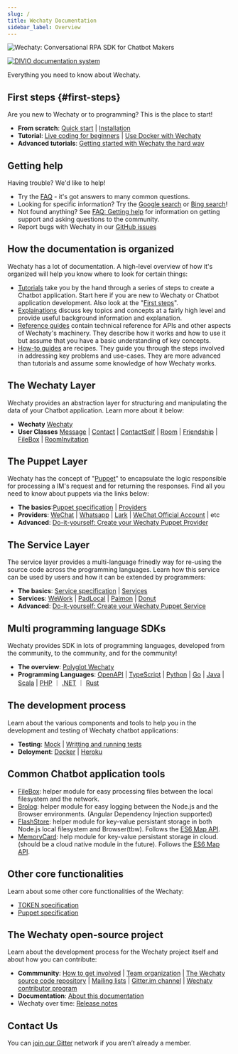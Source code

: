 ```yaml
---
slug: /
title: Wechaty Documentation
sidebar_label: Overview
---
```


![Wechaty: Conversational RPA SDK for Chatbot Makers](/img/wechaty-logo.svg)

[![DIVIO documentation system](https://img.shields.io/badge/DIVIO-Documentation%20System-blue)](https://documentation.divio.com/)

Everything you need to know about Wechaty.

## First steps {#first-steps}

Are you new to Wechaty or to programming? This is the place to start!

- **From scratch**: [Quick start](getting-started/quick-start.mdx) | [Installation](howto/install.md)
- **Tutorial**: [Live coding for beginners](tutorials/video-tutorial.md) | [Use Docker with Wechaty](tutorials/docker.md)
- **Advanced tutorials**: [Getting started with Wechaty the hard way](getting-started/hard-way.mdx)

## Getting help

Having trouble? We'd like to help!

- Try the [FAQ](explainations/faq.md) - it's got answers to many common questions.
- Looking for specific information? Try the [Google search](https://www.google.com/search?q=site%3Awechaty.js.org) or [Bing search](https://www.bing.com/search?q=site%3Awechaty.js.org)!
- Not found anything? See [FAQ: Getting help](explainations/faq.md) for information on getting support and asking questions to the community.
- Report bugs with Wechaty in our [GitHub issues](https://github.com/wechaty/wechaty/issues/)

## How the documentation is organized

Wechaty has a lot of documentation. A high-level overview of how it's organized will help you know where to look for certain things:

- [Tutorials](tutorials/overview.md) take you by the hand through a series of steps to create a Chatbot application. Start here if you are new to Wechaty or Chatbot application development. Also look at the "[First steps](#first-steps)".
- [Explainations](explainations/overview.mdx) discuss key topics and concepts at a fairly high level and provide useful background information and explanation.
- [Reference guides](references/overview.mdx) contain technical reference for APIs and other aspects of Wechaty's machinery. They describe how it works and how to use it but assume that you have a basic understanding of key concepts.
- [How-to guides](howto/overview.mdx) are recipes. They guide you through the steps involved in addressing key problems and use-cases. They are more advanced than tutorials and assume some knowledge of how Wechaty works.

## The Wechaty Layer

Wechaty provides an abstraction layer for structuring and manipulating the data of your Chatbot application. Learn more about it below:

- **Wechaty** [Wechaty](api/wechaty.md)
- **User Classes** [Message](api/message.md) | [Contact](api/contact.md) | [ContactSelf](api/contact-self.md) | [Room](api/room.md) | [Friendship](api/friendship.md) | [FileBox](https://github.com/huan/file-box) | [RoomInvitation](api/room-invitation.md)

## The Puppet Layer

Wechaty has the concept of "[Puppet](specs/puppet.md)" to encapsulate the logic responsible for processing a IM's request and for returning the responses. Find all you need to know about puppets via the links below:

- **The basics**:[Puppet specification](specs/puppet.md) | [Providers](puppet-providers/overview.mdx)
- **Providers**: [WeChat](puppet-providers/wechat.md) | [Whatsapp](puppet-providers/whatsapp.md) | [Lark](puppet-providers/lark.md) | [WeChat Official Account](puppet-providers/official-account.md) | etc
- **Advanced**: [Do-it-yourself: Create your Wechaty Puppet Provider](puppet-providers/diy.md)

## The Service Layer

The service layer provides a multi-language frinedly way for re-using the source code across the programming languages. Learn how this service can be used by users and how it can be extended by programmers:

- **The basics**: [Service specification](specs/service.md) | [Services](puppet-services/overview.mdx)
- **Services**: [WeWork](puppet-services/wxwork.md) | [PadLocal](puppet-services/padlocal.md) | [Paimon](puppet-services/paimon.md) | [Donut](puppet-services/donut.md)
- **Advanced**: [Do-it-yourself: Create your Wechaty Puppet Service](puppet-services/diy.md)

## Multi programming language SDKs

Wechaty provides SDK in lots of programming languages, developed from the community, to the community, and for the community!

- **The overview**: [Polyglot Wechaty](polyglot/overview.mdx)
- **Programming Languages**: [OpenAPI](polyglot/openapi/) | [TypeScript](polyglot/typescript/) | [Python](polyglot/python/) | [Go](polyglot/go/) | [Java](polyglot/java/) | [Scala](polyglot/scala/) | [PHP](polyglot/php/) ｜ [.NET](polyglot/dotnet/) ｜ [Rust](polyglot/rust/)

## The development process

Learn about the various components and tools to help you in the development and testing of Wechaty chatbot applications:

<!--
- **Settings**: [Overview]() | [Full list of settings]()
- **Chatbot applications**: [Overview]()
- **Exceptions**: [Overview]()
-->

- **Testing**: [Mock](puppet-providers/mock.md) | [Writting and running tests](https://github.com/wechaty/wechaty-vorpal-contrib/blob/master/src/contrib/math_master/math_master.spec.ts)
- **Deloyment**: [Docker](tutorials/docker.md) | [Heroku](https://github.com/wechaty/heroku-wechaty-getting-started)

## Common Chatbot application tools

- [FileBox](https://github.com/huan/file-box): helper module for easy processing files between the local filesystem and the network.
- [Brolog](https://github.com/huan/brolog): helper module for easy logging between the Node.js and the Browser environments. (Angular Dependency Injection supported)
- [FlashStore](https://github.com/huan/flash-store): helper module for key-value persistant storage in both Node.js local filesystem and Browser(tbw). Follows the [ES6 Map API](https://github.com/huan/async-map-like#readme).
- [MemoryCard](https://github.com/huan/memory-card): help module for key-value persistant storage in cloud. (should be a cloud native module in the future). Follows the [ES6 Map API](https://github.com/huan/async-map-like#readme).

## Other core functionalities

Learn about some other core functionalities of the Wechaty:

- [TOKEN specification](specs/token.md)
- [Puppet specification](specs/puppet.md)

## The Wechaty open-source project

Learn about the development process for the Wechaty project itself and about how you can contribute:

- **Commmunity**: [How to get involved](contributing/overview.md) | [Team organization](https://github.com/wechaty/PMC) | [The Wechaty source code repository](https://github.com/wechaty/wechaty) | [Mailing lists](https://groups.google.com/g/wechaty) | [Gitter.im channel](https://gitter.im/wechaty/wechaty) | [Wechaty contributor program](contributing/contributor-program.md)
- **Documentation**: [About this documentation](contributing/documentation.md)
- Wechaty over time: [Release notes](https://github.com/wechaty/wechaty/releases)

## Contact Us

You can [join our Gitter](https://gitter.im/wechaty/wechaty) network if you aren’t already a member.
